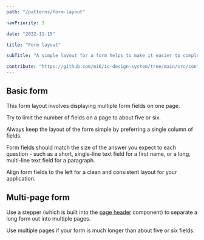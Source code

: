 ```yaml
---
path: "/patterns/form-layout"

navPriority: 3

date: "2022-11-15"

title: "Form layout"

subTitle: "A simple layout for a form helps to make it easier to complete and allows users to focus on the content of the questions."

contribute: "https://github.com/mi6/ic-design-system/tree/main/src/content/structured/patterns/deprecated-pattern/form-layout.mdx"
---
```



<IcAlert
  heading="Pattern in development"
  message="We are refreshing this pattern to include new guidance and code."
  variant="info"
/>

## Basic form

This form layout involves displaying multiple form fields on one page.

Try to limit the number of fields on a page to about five or six.

Always keep the layout of the form simple by preferring a single column of fields.

Form fields should match the size of the answer you expect to each question - such as a short, single-line text field for a first name, or a long, multi-line text field for a paragraph.

<DoubleDoDontCaution>
  <DoDontCaution
    imageSrc={basicFormGood}
    imageAlt="A good example of a form with fields that match the size of the expected input and are displayed in a single column."
    state="good"
    caption="Use fields that reflect the size of the expected input to make it easier to understand what each question is asking for. The whole width of the page does not need to be filled."
  />
  <DoDontCaution
    imageSrc={basicFormBad}
    imageAlt="A bad example of a form with fields that take up the whole width of the screen instead of matching the size of the expected input. The form fields are also displayed in multiple columns."
    state="bad"
    caption="Don't use multiple columns as this can affect readability and make it more likely that users will miss something."
  />
</DoubleDoDontCaution>

Align form fields to the left for a clean and consistent layout for your application.

<DoDontCaution
  imageSrc={basicFormBad2}
  imageAlt="A bad example of a form that is centre-aligned, with a left-aligned page header."
  state="bad"
  caption="Don't align your form to the centre of the page."
/>

## Multi-page form

Use a stepper (which is built into the [page header](/components/page-header) component) to separate a long form out into multiple pages.

Use multiple pages if your form is much longer than about five or six fields.

<DoubleDoDontCaution>
  <DoDontCaution
    imageSrc={stepper1}
    imageAlt="A form, with four fields, and a stepper indicating the current step."
    state="none"
    caption="A stepper can split up complex forms to let you add inline guidance and design simpler layouts."
  />
  <DoDontCaution
    imageSrc={stepper2}
    imageAlt="A form, with two fields, and a stepper indicating the current, completed, and invalid steps."
    state="none"
    caption="A stepper can help you manage complex validation and intermediate (as-you-go) saving of forms."
  />
</DoubleDoDontCaution>
